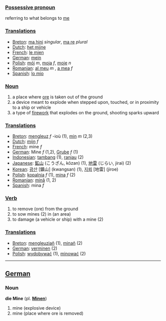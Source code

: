 ===[[Possessive pronoun]]===

referring to what belongs to [[me]]

===[[Translation]]s===

*[[Breton]]: [[ma hini]] ''singular'', [[ma re]] ''plural''
*[[Dutch]]: [[het mijne]]
*[[French]]: [[le mien]]
*[[German]]: [[mein]]
*[[Polish]]: [[mój]] ''m'', [[moja]] ''f'', [[moje]] ''n''
*[[Romanian]]: [[al meu]] ''m'' , [[a mea]] ''f'' 
*[[Spanish]]: [[lo mio]]

===[[Noun]]===
#a place where [[ore]] is taken out of the ground
#a device meant to explode when stepped upon, touched, or in proximity to a ship or vehicle
#a type of [[firework]] that explodes on the ground, shooting sparks upward

===[[Translation]]s===

*[[Breton]]: [[mengleuz]] ''f'' -ioù (1), [[min]] ''m'' (2,3)
*[[Dutch]]: [[mijn]] ''f''
*[[French]]: mine ''f''
*[[German]]: Mine ''f'' (1,2), [[Grube]] ''f'' (1)
*[[Indonesian]]: [[tambang]] (1), [[ranjau]] (2)
*[[Japanese]]: [[鉱山]] (こうざん, kōzan) (1), [[地雷]] (じらい, jirai) (2)
*[[Korean]]: [[광산]] [鑛山] (kwangsan) (1), [[지뢰]] [地雷] (jiroe)
*[[Polish]]: [[kopalnia]] ''f'' (1), [[mina]] ''f'' (2)
*[[Romanian]]: [[mină]] (1, 2)
*[[Spanish]]: mina ''f''

===[[Verb]]===
#to remove (ore) from the ground
#to sow mines (2) in (an area)
#to damage (a vehicle or ship) with a mine (2)

===[[Translation]]s===

*[[Breton]]: [[mengleuziañ]] (1), [[minañ]] (2)
*[[German]]: [[verminen]] (2)
*[[Polish]]: [[wydobywać]] (1), [[minować]] (2)

----

==[[German]]==

===Noun===
'''die Mine''' (pl. '''[[Minen]]''')

#mine (explosive device)
#mine (place where ore is removed)